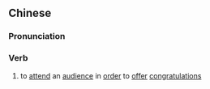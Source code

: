 {{also|入贺}}
==Chinese==
{{zh-forms|s=入贺}}

===Pronunciation===
{{zh-pron
|m=rùhè
|cat=v
}}

===Verb===
{{zh-verb}}

# {{lb|zh|archaic}} to [[attend]] an [[audience]] in [[order]] to [[offer]] [[congratulation]]s